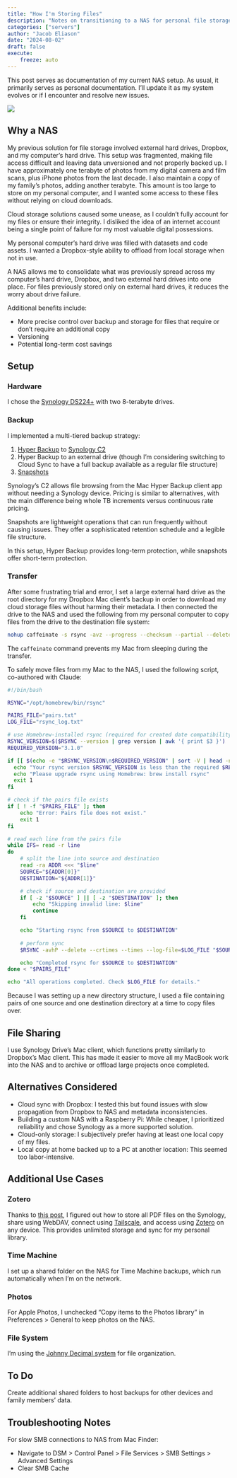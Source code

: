 ```yaml
---
title: "How I'm Storing Files"
description: "Notes on transitioning to a NAS for personal file storage and backup"
categories: ["servers"]
author: "Jacob Eliason"
date: "2024-08-02"
draft: false
execute:
    freeze: auto
---
```



This post serves as documentation of my current NAS setup. As usual, it primarily serves as personal documentation. I'll update it as my system evolves or if I encounter and resolve new issues.

![](storage-unsplash.jpg)

## Why a NAS

My previous solution for file storage involved external hard drives, Dropbox, and my computer's hard drive. This setup was fragmented, making file access difficult and leaving data unversioned and not properly backed up.
I have approximately one terabyte of photos from my digital camera and film scans, plus iPhone photos from the last decade. I also maintain a copy of my family's photos, adding another terabyte. This amount is too large to store on my personal computer, and I wanted some access to these files without relying on cloud downloads.

Cloud storage solutions caused some unease, as I couldn't fully account for my files or ensure their integrity. I disliked the idea of an internet account being a single point of failure for my most valuable digital possessions.

My personal computer's hard drive was filled with datasets and code assets. I wanted a Dropbox-style ability to offload from local storage when not in use.

A NAS allows me to consolidate what was previously spread across my computer's hard drive, Dropbox, and two external hard drives into one place. For files previously stored only on external hard drives, it reduces the worry about drive failure.

Additional benefits include:

* More precise control over backup and storage for files that require or don't require an additional copy
* Versioning
* Potential long-term cost savings

## Setup

### Hardware

I chose the [Synology DS224+](https://www.synology.com/en-us/products/DS224+) with two 8-terabyte drives.

### Backup
I implemented a multi-tiered backup strategy:

1. [Hyper Backup](https://www.synology.com/en-global/dsm/feature/hyper_backup) to [Synology C2](https://c2.synology.com/en-us)
2. Hyper Backup to an external drive (though I'm considering switching to Cloud Sync to have a full backup available as a regular file structure)
3. [Snapshots](https://www.synology.com/en-global/dsm/feature/snapshot_replication)

Synology's C2 allows file browsing from the Mac Hyper Backup client app without needing a Synology device. Pricing is similar to alternatives, with the main difference being whole TB increments versus continuous rate pricing.

Snapshots are lightweight operations that can run frequently without causing issues. They offer a sophisticated retention schedule and a legible file structure.

In this setup, Hyper Backup provides long-term protection, while snapshots offer short-term protection.

### Transfer

After some frustrating trial and error, I set a large external hard drive as the root directory for my Dropbox Mac client's backup in order to download my cloud storage files without harming their metadata. I then connected the drive to the NAS and used the following from my personal computer to copy files from the drive to the destination file system:

```bash
nohup caffeinate -s rsync -avz --progress --checksum --partial --delete --stats --human-readable --log-file=~/rsync_log.txt "/source" "/target" &
```
The `caffeinate` command prevents my Mac from sleeping during the transfer.

To safely move files from my Mac to the NAS, I used the following script, co-authored with Claude:

```bash
#!/bin/bash

RSYNC="/opt/homebrew/bin/rsync"

PAIRS_FILE="pairs.txt"
LOG_FILE="rsync_log.txt"

# use Homebrew-installed rsync (required for created date compatibility)
RSYNC_VERSION=$($RSYNC --version | grep version | awk '{ print $3 }')
REQUIRED_VERSION="3.1.0"

if [[ $(echo -e "$RSYNC_VERSION\n$REQUIRED_VERSION" | sort -V | head -n1) != "$REQUIRED_VERSION" ]]; then
  echo "Your rsync version $RSYNC_VERSION is less than the required $REQUIRED_VERSION"
  echo "Please upgrade rsync using Homebrew: brew install rsync"
  exit 1
fi

# check if the pairs file exists
if [ ! -f "$PAIRS_FILE" ]; then
    echo "Error: Pairs file does not exist."
    exit 1
fi

# read each line from the pairs file
while IFS= read -r line
do
    # split the line into source and destination
    read -ra ADDR <<< "$line"
    SOURCE="${ADDR[0]}"
    DESTINATION="${ADDR[1]}"

    # check if source and destination are provided
    if [ -z "$SOURCE" ] || [ -z "$DESTINATION" ]; then
        echo "Skipping invalid line: $line"
        continue
    fi

    echo "Starting rsync from $SOURCE to $DESTINATION"
    
    # perform sync
    $RSYNC -avhP --delete --crtimes --times --log-file=$LOG_FILE "$SOURCE" "$DESTINATION"

    echo "Completed rsync for $SOURCE to $DESTINATION"
done < "$PAIRS_FILE"

echo "All operations completed. Check $LOG_FILE for details."
```

Because I was setting up a new directory structure, I used a file containing pairs of one source and one destination directory at a time to copy files over. 

<!-- ### Configuration -->

## File Sharing

I use Synology Drive's Mac client, which functions pretty similarly to Dropbox's Mac client. This has made it easier to move all my MacBook work into the NAS and to archive or offload large projects once completed.

## Alternatives Considered

* Cloud sync with Dropbox: I tested this but found issues with slow propagation from Dropbox to NAS and metadata inconsistencies.
* Building a custom NAS with a Raspberry Pi: While cheaper, I prioritized reliability and chose Synology as a more supported solution.
* Cloud-only storage: I subjectively prefer having at least one local copy of my files.
* Local copy at home backed up to a PC at another location: This seemed too labor-intensive.

## Additional Use Cases

### Zotero

Thanks to [this post](https://www.reddit.com/r/zotero/comments/15b5kay/tutorial_for_synology_nas_storage/), I figured out how to store all PDF files on the Synology, share using WebDAV, connect using [Tailscale](https://tailscale.com/), and access using [Zotero](https://www.zotero.org/) on any device. This provides unlimited storage and sync for my personal library.

### Time Machine
I set up a shared folder on the NAS for Time Machine backups, which run automatically when I'm on the network.

### Photos
For Apple Photos, I unchecked "Copy items to the Photos library" in Preferences > General to keep photos on the NAS.

### File System
I'm using the [Johnny Decimal system](https://johnnydecimal.com/) for file organization.

## To Do

Create additional shared folders to host backups for other devices and family members' data.

## Troubleshooting Notes

For slow SMB connections to NAS from Mac Finder:

* Navigate to DSM > Control Panel > File Services > SMB Settings > Advanced Settings
* Clear SMB Cache